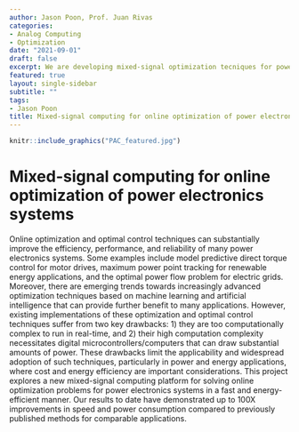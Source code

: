 ```yaml
---
author: Jason Poon, Prof. Juan Rivas
categories:
- Analog Computing
- Optimization
date: "2021-09-01"
draft: false
excerpt: We are developing mixed-signal optimization tecniques for power electronics
featured: true
layout: single-sidebar
subtitle: ""
tags:
- Jason Poon
title: Mixed-signal computing for online optimization of power electronics systems
---
```


```r
knitr::include_graphics("PAC_featured.jpg")
```

# Mixed-signal computing for online optimization of power electronics systems
Online optimization and optimal control techniques can substantially improve the efficiency, performance, and reliability of many power electronics systems. Some examples include model predictive direct torque control for motor drives, maximum power point tracking for renewable energy applications, and the optimal power flow problem for electric grids. Moreover, there are emerging trends towards increasingly advanced optimization techniques based on machine learning and artificial intelligence that can provide further benefit to many applications. However, existing implementations of these optimization and optimal control techniques suffer from two key drawbacks: 1) they are too computationally complex to run in real-time, and 2) their high computation complexity necessitates digital microcontrollers/computers that can draw substantial amounts of power. These drawbacks limit the applicability and widespread adoption of such techniques, particularly in power and energy applications, where cost and energy efficiency are important considerations. This project explores a new mixed-signal computing platform for solving online optimization problems for power electronics systems in a fast and energy-efficient manner. Our results to date have demonstrated up to 100X improvements in speed and power consumption compared to previously published methods for comparable applications.